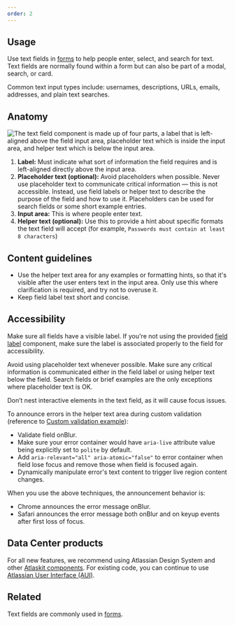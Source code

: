 ```yaml
---
order: 2
---
```


## Usage

Use text fields in [forms](/patterns/forms) to help people enter, select, and search for text. Text
fields are normally found within a form but can also be part of a modal, search, or card.

Common text input types include: usernames, descriptions, URLs, emails, addresses, and plain text
searches.

## Anatomy

![The text field component is made up of four parts, a label that is left-aligned above the field input area, placeholder text which is inside the input area, and helper text which is below the input area.](images/text-field-anatomy.png)

1. **Label:** Must indicate what sort of information the field requires and is left-aligned directly
   above the input area.
2. **Placeholder text (optional):** Avoid placeholders when possible. Never use placeholder text to
   communicate critical information — this is not accessible. Instead, use field labels or helper
   text to describe the purpose of the field and how to use it. Placeholders can be used for search
   fields or some short example entries.
3. **Input area:** This is where people enter text.
4. **Helper text (optional):** Use this to provide a hint about specific formats the text field will
   accept (for example, `Passwords must contain at least 8 characters`)

## Content guidelines

- Use the helper text area for any examples or formatting hints, so that it's visible after the user
  enters text in the input area. Only use this where clarification is required, and try not to
  overuse it.
- Keep field label text short and concise.

## Accessibility

Make sure all fields have a visible label. If you're not using the provided
[field label](/components/form/examples#field) component, make sure the label is associated properly
to the field for accessibility.

Avoid using placeholder text whenever possible. Make sure any critical information is communicated
either in the field label or using helper text below the field. Search fields or brief examples are
the only exceptions where placeholder text is OK.

Don’t nest interactive elements in the text field, as it will cause focus issues.

To announce errors in the helper text area during custom validation (reference to
[Custom validation example](https://atlassian.design/components/textfield/examples#custom-validation)):

- Validate field onBlur.
- Make sure your error container would have `aria-live` attribute value being explicitly set to
  `polite` by default.
- Add `aria-relevant="all" aria-atomic="false"` to error container when field lose focus and remove
  those when field is focused again.
- Dynamically manipulate error's text content to trigger live region content changes.

When you use the above techniques, the announcement behavior is:

- Chrome announces the error message onBlur.
- Safari announces the error message both onBlur and on keyup events after first loss of focus.

## Data Center products

For all new features, we recommend using Atlassian Design System and other
[Atlaskit components](https://atlaskit.atlassian.com/). For existing code, you can continue to use
[Atlassian User Interface (AUI)](https://aui.atlassian.com/).

## Related

Text fields are commonly used in [forms](/patterns/forms).
